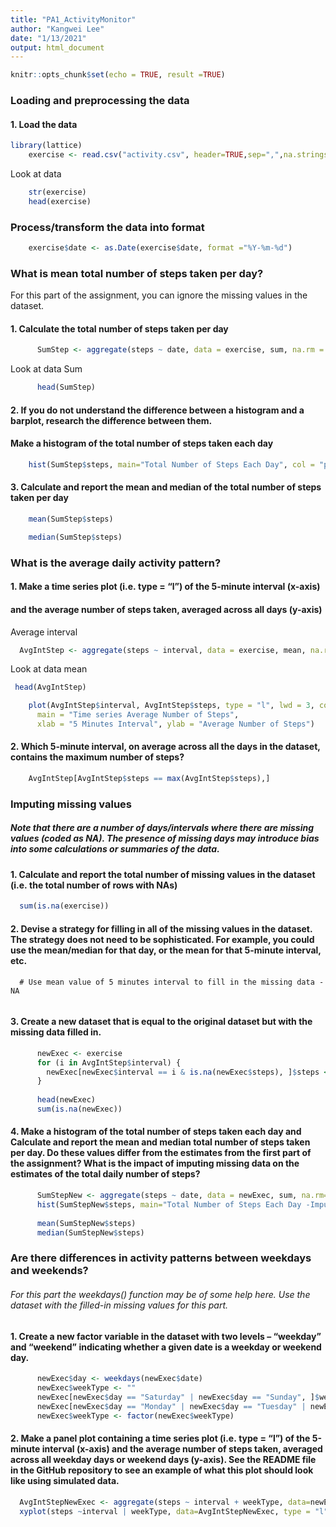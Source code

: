 ```yaml
---
title: "PA1_ActivityMonitor"
author: "Kangwei Lee"
date: "1/13/2021"
output: html_document
---
```


```r
knitr::opts_chunk$set(echo = TRUE, result =TRUE)
```

### Loading and preprocessing the data

#### 1.  Load the data
```r
library(lattice)
    exercise <- read.csv("activity.csv", header=TRUE,sep=",",na.strings = "NA", stringsAsFactors = FALSE)
```

 Look at data
```r
    str(exercise)
    head(exercise)
```

### Process/transform the data into format 
```r
    exercise$date <- as.Date(exercise$date, format ="%Y-%m-%d")
```



### What is mean total number of steps taken per day?
For this part of the assignment, you can ignore the missing values in the dataset.

####  1.  Calculate the total number of steps taken per day

```r
      SumStep <- aggregate(steps ~ date, data = exercise, sum, na.rm = TRUE)
```

Look at data Sum


```r
      head(SumStep)
```

####  2.  If you do not understand the difference between a histogram and a barplot, research the difference between them. 
####  Make a histogram of the total number of steps taken each day
     
```r
    hist(SumStep$steps, main="Total Number of Steps Each Day", col = "purple", xlab="step")
```
    
####  3.   Calculate and report the mean and median of the total number of steps taken per day
```r
    mean(SumStep$steps)
```
  
```r
    median(SumStep$steps)
```


### What is the average daily activity pattern?
#### 1.  Make a time series plot (i.e. type = "l") of the 5-minute interval (x-axis) 
####     and the average number of steps taken, averaged across all days (y-axis)

Average interval
```r
  AvgIntStep <- aggregate(steps ~ interval, data = exercise, mean, na.rm=TRUE)
```
      
      
Look at data mean
```r
 head(AvgIntStep)
```
      
```r
    plot(AvgIntStep$interval, AvgIntStep$steps, type = "l", lwd = 3, col = "purple",
      main = "Time series Average Number of Steps",
      xlab = "5 Minutes Interval", ylab = "Average Number of Steps")
```

#### 2.  Which 5-minute interval, on average across all the days in the dataset, contains the maximum number of steps?
     
```r
    AvgIntStep[AvgIntStep$steps == max(AvgIntStep$steps),]
```
      
###  Imputing missing values
#####   Note that there are a number of days/intervals where there are missing values (coded as NA). The presence of missing days may introduce bias into some calculations or summaries of the data.

#### 1.  Calculate and report the total number of missing values in the dataset (i.e. the total number of rows with NAs)
```r
  sum(is.na(exercise))
```
#### 2.  Devise a strategy for filling in all of the missing values in the dataset. The strategy does not need to be sophisticated. For example, you could use the mean/median for that day, or the mean for that 5-minute interval, etc.    
      # Use mean value of 5 minutes interval to fill in the missing data - NA
      
#### 3.  Create a new dataset that is equal to the original dataset but with the missing data filled in.
```r
      newExec <- exercise
      for (i in AvgIntStep$interval) {
        newExec[newExec$interval == i & is.na(newExec$steps), ]$steps <-AvgIntStep$steps[AvgIntStep$interval ==i]
      }
      
      head(newExec)
      sum(is.na(newExec))
```
      
#### 4.  Make a histogram of the total number of steps taken each day and Calculate and report the mean and median total number of steps taken per day. Do these values differ from the estimates from the first part of the assignment? What is the impact of imputing missing data on the estimates of the total daily number of steps?
    
```r
      SumStepNew <- aggregate(steps ~ date, data = newExec, sum, na.rm=TRUE)
      hist(SumStepNew$steps, main="Total Number of Steps Each Day -Imputed ", col="purple",xlab="steps")
      
      mean(SumStepNew$steps)
      median(SumStepNew$steps)
```


### Are there differences in activity patterns between weekdays and weekends?
######  For this part the weekdays() function may be of some help here. Use the dataset with the filled-in missing values for this part.   
      
####  1.  Create a new factor variable in the dataset with two levels – “weekday” and “weekend” indicating whether a given date is a weekday or weekend day.

```r
      newExec$day <- weekdays(newExec$date)
      newExec$weekType <- ""
      newExec[newExec$day == "Saturday" | newExec$day == "Sunday", ]$weekType <- "weekend"
      newExec[newExec$day == "Monday" | newExec$day == "Tuesday" | newExec$day == "Wednesday" |newExec$day == "Thursday" |newExec$day == "Friday" , ]$weekType <- "weekday"
      newExec$weekType <- factor(newExec$weekType)
```

####  2.  Make a panel plot containing a time series plot (i.e. type = "l") of the 5-minute interval (x-axis) and the average number of steps taken, averaged across all weekday days or weekend days (y-axis). See the README file in the GitHub repository to see an example of what this plot should look like using simulated data.

```r
  AvgIntStepNewExec <- aggregate(steps ~ interval + weekType, data=newExec, mean)
  xyplot(steps ~interval | weekType, data=AvgIntStepNewExec, type = "l", lwd=3, layout=c(1,2), xlab="interval",ylab="Avg umber of Steps", main="Time Series Average Number of Steps for Weekday and Weekend")
```


